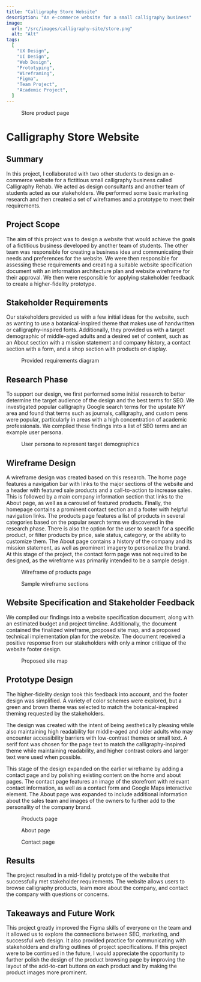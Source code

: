 ```yaml
---
title: "Calligraphy Store Website"
description: "An e-commerce website for a small calligraphy business"
image:
  url: "/src/images/calligraphy-site/store.png"
  alt: "Alt"
tags:
  [
    "UX Design",
    "UI Design",
    "Web Design",
    "Prototyping",
    "Wireframing",
    "Figma",
    "Team Project",
    "Academic Project",
  ]
---
```



<figure>
  <ZoomImg client:load src="/src/images/calligraphy-site/store.png" alt="" />
  <figcaption>Store product page</figcaption>
</figure>

# Calligraphy Store Website

## Summary

In this project, I collaborated with two other students to design an e-commerce website for a fictitious small calligraphy business called Calligraphy Rehab. We acted as design consultants and another team of students acted as our stakeholders. We performed some basic marketing research and then created a set of wireframes and a prototype to meet their requirements.

## Project Scope

The aim of this project was to design a website that would achieve the goals of a fictitious business developed by another team of students. The other team was responsible for creating a business idea and communicating their needs and preferences for the website. We were then responsible for assessing these requirements and creating a suitable website specification document with an information architecture plan and website wireframe for their approval. We then were responsible for applying stakeholder feedback to create a higher-fidelity prototype.

## Stakeholder Requirements

Our stakeholders provided us with a few initial ideas for the website, such as wanting to use a botanical-inspired theme that makes use of handwritten or calligraphy-inspired fonts. Additionally, they provided us with a target demographic of middle-aged adults and a desired set of content, such as an About section with a mission statement and company history, a contact section with a form, and a shop section with products on display.

<figure>
  <ZoomImg client:load src="/src/images/calligraphy-site/requirements.png" alt="" />
  <figcaption>Provided requirements diagram</figcaption>
</figure>

## Research Phase

To support our design, we first performed some initial research to better determine the target audience of the design and the best terms for SEO. We investigated popular calligraphy Google search terms for the upstate NY area and found that terms such as journals, calligraphy, and custom pens were popular, particularly in areas with a high concentration of academic professionals. We compiled these findings into a list of SEO terms and an example user persona.

<figure>
  <ZoomImg client:load src="/src/images/calligraphy-site/persona.png" alt="" />
  <figcaption>User persona to represent target demographics</figcaption>
</figure>

## Wireframe Design

A wireframe design was created based on this research. The home page features a navigation bar with links to the major sections of the website and a header with featured sale products and a call-to-action to increase sales. This is followed by a main company information section that links to the About page, as well as a carousel of featured products. Finally, the homepage contains a prominent contact section and a footer with helpful navigation links.
The products page features a list of products in several categories based on the popular search terms we discovered in the research phase. There is also the option for the user to search for a specific product, or filter products by price, sale status, category, or the ability to customize them.
The About page contains a history of the company and its mission statement, as well as prominent imagery to personalize the brand. At this stage of the project, the contact form page was not required to be designed, as the wireframe was primarily intended to be a sample design.

<figure>
  <ZoomImg client:load src="/src/images/calligraphy-site/wireframe-1.png" alt="" />
  <figcaption>Wireframe of products page</figcaption>
</figure>

<figure>
  <ZoomImg client:load src="/src/images/calligraphy-site/sample-wireframes.png" alt="" class="bg-white p-4"/>
  <figcaption>Sample wireframe sections</figcaption>
</figure>

## Website Specification and Stakeholder Feedback

We compiled our findings into a website specification document, along with an estimated budget and project timeline. Additionally, the document contained the finalized wireframe, proposed site map, and a proposed technical implementation plan for the website. The document received a positive response from our stakeholders with only a minor critique of the website footer design.

<figure>
  <ZoomImg client:load src="/src/images/calligraphy-site/map.png" alt="" class="bg-white p-4"/>
  <figcaption>Proposed site map</figcaption>
</figure>

## Prototype Design

The higher-fidelity design took this feedback into account, and the footer design was simplified. A variety of color schemes were explored, but a green and brown theme was selected to match the botanical-inspired theming requested by the stakeholders.

The design was created with the intent of being aesthetically pleasing while also maintaining high readability for middle-aged and older adults who may encounter accessibility barriers with low-contrast themes or small text. A serif font was chosen for the page text to match the calligraphy-inspired theme while maintaining readability, and higher contrast colors and larger text were used when possible.

This stage of the design expanded on the earlier wireframe by adding a contact page and by polishing existing content on the home and about pages. The contact page features an image of the storefront with relevant contact information, as well as a contact form and Google Maps interactive element. The About page was expanded to include additional information about the sales team and images of the owners to further add to the personality of the company brand.

<figure>
  <ZoomImg client:load src="/src/images/calligraphy-site/store.png" alt=""/>
  <figcaption>Products page</figcaption>
</figure>

<figure>
  <ZoomImg client:load src="/src/images/calligraphy-site/about.png" alt=""/>
  <figcaption>About page</figcaption>
</figure>

<figure>
  <ZoomImg client:load src="/src/images/calligraphy-site/contact.png" alt=""/>
  <figcaption>Contact page</figcaption>
</figure>

## Results

The project resulted in a mid-fidelity prototype of the website that successfully met stakeholder requirements. The website allows users to browse calligraphy products, learn more about the company, and contact the company with questions or concerns.

## Takeaways and Future Work

This project greatly improved the Figma skills of everyone on the team and it allowed us to explore the connections between SEO, marketing, and successful web design. It also provided practice for communicating with stakeholders and drafting outlines of project specifications.
If this project were to be continued in the future, I would appreciate the opportunity to further polish the design of the product browsing page by improving the layout of the add-to-cart buttons on each product and by making the product images more prominent.
